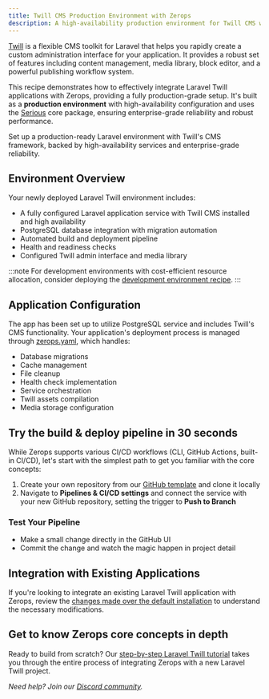 ```yaml
---
title: Twill CMS Production Environment with Zerops
description: A high-availability production environment for Twill CMS with enterprise-grade capabilities, featuring PostgreSQL and automated deployment pipeline.
---
```



[Twill](https://twillcms.com/) is a flexible CMS toolkit for Laravel that helps you rapidly create a custom administration interface for your application. It provides a robust set of features including content management, media library, block editor, and a powerful publishing workflow system.

This recipe demonstrates how to effectively integrate Laravel Twill applications with Zerops, providing a fully production-grade setup. It's built as a **production environment** with high-availability configuration and uses the [Serious](/features/infrastructure#project-core) core package, ensuring enterprise-grade reliability and robust performance.

<CustomCard icon={IconTwill} title="Deploy Production-Ready Twill CMS">
  <div className="flex-grow pb-1 pt-0.5">Set up a production-ready Laravel environment with Twill's CMS framework, backed by high-availability services and enterprise-grade reliability.</div>
  <DeployButton link="twill-prod" badgeWidth="200" />
</CustomCard>

## Environment Overview

Your newly deployed Laravel Twill environment includes:

- A fully configured Laravel application service with Twill CMS installed and high availability
- PostgreSQL database integration with migration automation
- Automated build and deployment pipeline
- Health and readiness checks
- Configured Twill admin interface and media library

:::note
For development environments with cost-efficient resource allocation, consider deploying the [development environment recipe](/frameworks/laravel/recipes/minimal-devel).
:::

## Application Configuration

The app has been set up to utilize PostgreSQL service and includes Twill's CMS functionality. Your application's deployment process is managed through [zerops.yaml](/zerops-yaml/specification), which handles:

- Database migrations
- Cache management
- File cleanup
- Health check implementation
- Service orchestration
- Twill assets compilation
- Media storage configuration

## Try the build & deploy pipeline in 30 seconds

While Zerops supports various CI/CD workflows (CLI, GitHub Actions, built-in CI/CD), let's start with the simplest path to get you familiar with the core concepts:

1. Create your own repository from our [GitHub template](https://github.com/zeropsio/recipe-laravel-minimal) and clone it locally
2. Navigate to **Pipelines & CI/CD settings** and connect the service with your new GitHub repository, setting the trigger to **Push to Branch**

### Test Your Pipeline

- Make a small change directly in the GitHub UI
- Commit the change and watch the magic happen in project detail

## Integration with Existing Applications

If you're looking to integrate an existing Laravel Twill application with Zerops, review the [changes made over the default installation](https://github.com/zeropsio/recipe-laravel-minimal/blob/main/README.md#changes-made-over-the-default-installation) to understand the necessary modifications.

## Get to know Zerops core concepts in depth
Ready to build from scratch? Our [step-by-step Laravel Twill tutorial](/frameworks/laravel/introduction) takes you through the entire process of integrating Zerops with a new Laravel Twill project.

*Need help? Join our [Discord community](https://discord.gg/zeropsio).*